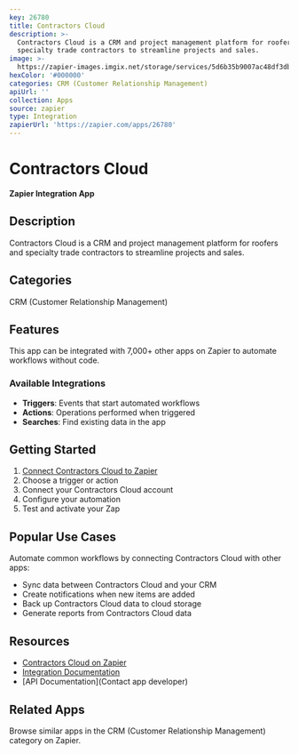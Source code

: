 ```yaml
---
key: 26780
title: Contractors Cloud
description: >-
  Contractors Cloud is a CRM and project management platform for roofers and
  specialty trade contractors to streamline projects and sales.
image: >-
  https://zapier-images.imgix.net/storage/services/5d6b35b9007ac48df3dbf306d7fdadf4.png?auto=format%2Ccompress&ixlib=python-3.0.0&q=50
hexColor: '#000000'
categories: CRM (Customer Relationship Management)
apiUrl: ''
collection: Apps
source: zapier
type: Integration
zapierUrl: 'https://zapier.com/apps/26780'
---
```

# Contractors Cloud

**Zapier Integration App**

## Description

Contractors Cloud is a CRM and project management platform for roofers and specialty trade contractors to streamline projects and sales.

## Categories

CRM (Customer Relationship Management)

## Features

This app can be integrated with 7,000+ other apps on Zapier to automate workflows without code.

### Available Integrations

- **Triggers**: Events that start automated workflows
- **Actions**: Operations performed when triggered
- **Searches**: Find existing data in the app

## Getting Started

1. [Connect Contractors Cloud to Zapier](https://zapier.com/apps/26780)
2. Choose a trigger or action
3. Connect your Contractors Cloud account
4. Configure your automation
5. Test and activate your Zap

## Popular Use Cases

Automate common workflows by connecting Contractors Cloud with other apps:

- Sync data between Contractors Cloud and your CRM
- Create notifications when new items are added
- Back up Contractors Cloud data to cloud storage
- Generate reports from Contractors Cloud data

## Resources

- [Contractors Cloud on Zapier](https://zapier.com/apps/26780)
- [Integration Documentation](https://zapier.com/apps/26780/integrations)
- [API Documentation](Contact app developer)

## Related Apps

Browse similar apps in the CRM (Customer Relationship Management) category on Zapier.
